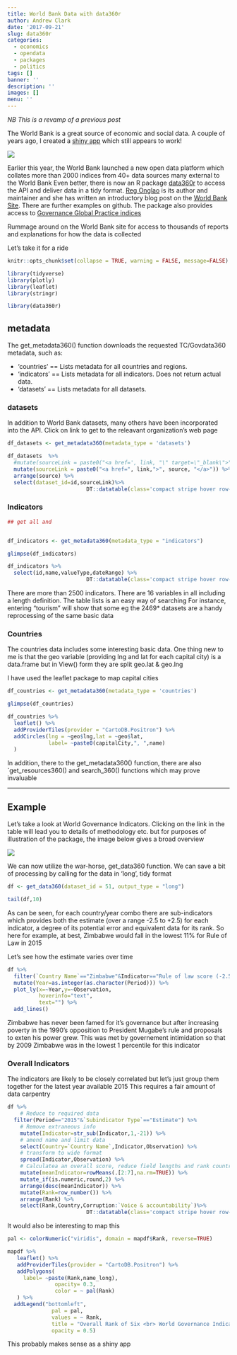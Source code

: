 ```yaml
---
title: World Bank Data with data360r
author: Andrew Clark
date: '2017-09-21'
slug: data360r
categories:
  - economics
  - opendata
  - packages
  - politics
tags: []
banner: ''
description: ''
images: []
menu: ''
---
```


_NB This is a revamp of a previous post_

The World Bank is a great source of economic and social data.  A couple of years ago, I created a [shiny app](https://mytinyshinys.shinyapps.io/worldBank/) which still appears to work!

![](/img/myWorldBank.png)

Earlier this year, the World Bank launched a new open data platform which collates more than 2000 indices from 40+ data sources many external to the World Bank
Even better, there is now an R package [data360r](https://github.com/mrpsonglao/data360r) to access the API and deliver data in a tidy format. [Reg Onglao](Reg Onglao) is its author and maintainer and she has written an introductory blog post on the [World Bank Site](http://blogs.worldbank.org/opendata/introducing-data360r-data-power-r#comment-4262). There are further examples on github. The package also provides access to [Governance Global Practice indices](https://govdata360.worldbank.org/)

Rummage around on the World Bank site for access to thousands of reports and explanations for how the data is collected

 
Let's take it for a ride

```r
knitr::opts_chunk$set(collapse = TRUE, warning = FALSE, message=FALSE)
```


```r

library(tidyverse)
library(plotly)
library(leaflet)
library(stringr)

library(data360r)


```

## metadata

The get_metadata360() function downloads the requested TC/Govdata360 metadata, such as:

 * 'countries' == Lists metadata for all countries and regions.
 * 'indicators' == Lists metadata for all indicators. Does not return actual data.
 * 'datasets' == Lists metadata for all datasets.
 
### datasets 

In addition to  World Bank datasets, many others have been incorporated into the API. Click on link to get to the releavant organization's web page

```r

df_datasets <- get_metadata360(metadata_type = 'datasets')

df_datasets  %>% 
  #mutate(sourceLink = paste0("<a href=', link, "\" target=\"_blank\">", source, '</a>")) 
  mutate(sourceLink = paste0("<a href=", link,">", source, "</a>")) %>% 
  arrange(source) %>% 
  select(dataset_id=id,sourceLink)%>%
                         DT::datatable(class='compact stripe hover row-border order-column',rownames=FALSE,escape=FALSE,options= list(paging = TRUE, searching = TRUE,info=FALSE))

```


 
 
### Indicators
 
```r
## get all and 


df_indicators <- get_metadata360(metadata_type = "indicators")

glimpse(df_indicators)

df_indicators %>%
  select(id,name,valueType,dateRange) %>% 
                         DT::datatable(class='compact stripe hover row-border order-column',rownames=FALSE,options= list(paging = TRUE, searching = TRUE,info=FALSE))                                 

```

There are more than 2500 indicators. There are 16 variables in all including a length definition. The table lists is an easy way of searching
For instance, entering "tourism" will show that some  eg the 2469* datasets are a handy reprocessing of the same basic data 

### Countries

The countries data includes some interesting basic data. One thing new to me is that the geo variable (providing lng and lat for each capital city) is a data.frame but in View() form they are split geo.lat & geo.lng

I have used the leaflet package to map capital cities

```r

df_countries <- get_metadata360(metadata_type = 'countries')

glimpse(df_countries)

df_countries %>% 
  leaflet() %>% 
  addProviderTiles(provider = "CartoDB.Positron") %>% 
  addCircles(lng = ~geo$lng,lat = ~geo$lat,
             label= ~paste0(capitalCity,", ",name)
  )

```


In addition, there to the get_metadata360() function, there are also `get_resources360() and search_360() functions which may prove invaluable

***

## Example

Let's take a look at World Governance Indicators. Clicking on the link in the table will lead you to details of methodology etc. but for purposes of illustration of the package, the image below gives a broad overview

![](/img/governanceIndicator.PNG)

We can now utilize the war-horse, get_data360 function. We can save a bit of processing by calling for the data in 'long', tidy format
```r


df <- get_data360(dataset_id = 51, output_type = "long")

tail(df,10)
```

As can be seen, for each country/year combo there are sub-indicators which provides both the estimate (over a range -2.5 to +2.5) for each indicator, a degree of its potential error and equivalent data for its rank. So here for example, at best, Zimbabwe would fall in the lowest 11% for Rule of Law in 2015

Let's see how the estimate varies over time

```r

df %>% 
  filter(`Country Name`=="Zimbabwe"&Indicator=="Rule of law score (-2.5 to 2.5)"&`Subindicator Type`=="Estimate") %>% 
  mutate(Year=as.integer(as.character(Period))) %>% 
  plot_ly(x=~Year,y=~Observation,
          hoverinfo="text",
          text="") %>% 
  add_lines()

```


 Zimbabwe has never been famed for it's governance but after increasing poverty in the 1990's opposition to President Mugabe's rule and proposals to exten his power grew. This was met by governement intimidation so that by 2009 Zimbabwe was in the lowest 1 percentile for this indicator
 
### Overall Indicators
 
 The indicators are likely to be closely correlated but let's just group them together for the latest year available 2015
 This requires a fair amount of data carpentry
 
```r



df %>% 
    # Reduce to required data
  filter(Period=="2015"&`Subindicator Type`=="Estimate") %>% 
    # Remove extraneous info
    mutate(Indicator=str_sub(Indicator,1,-21)) %>% 
    # amend name and limit data
    select(Country=`Country Name`,Indicator,Observation) %>% 
    # transform to wide format
    spread(Indicator,Observation) %>% 
    # Calculatea an overall score, reduce field lengths and rank countries accordingly
    mutate(meanIndicator=rowMeans(.[2:7],na.rm=TRUE)) %>% 
    mutate_if(is.numeric,round,2) %>%
    arrange(desc(meanIndicator)) %>% 
    mutate(Rank=row_number()) %>% 
    arrange(Rank) %>% 
    select(Rank,Country,Corruption:`Voice & accountability`)%>%
                         DT::datatable(class='compact stripe hover row-border order-column',rownames=FALSE,options= list(paging = TRUE, searching = TRUE,info=FALSE))

``` 


It would also be interesting to map this

```r

pal <- colorNumeric("viridis", domain = mapdf$Rank, reverse=TRUE)

mapdf %>% 
   leaflet() %>% 
   addProviderTiles(provider = "CartoDB.Positron") %>% 
   addPolygons(
     label= ~paste(Rank,name_long),
               opacity= 0.3,
               color = ~ pal(Rank)
   ) %>% 
  addLegend("bottomleft", 
              pal = pal, 
              values = ~ Rank,
              title = "Overall Rank of Six <br> World Governance Indicators",
              opacity = 0.5)

```

This probably makes sense as a shiny app